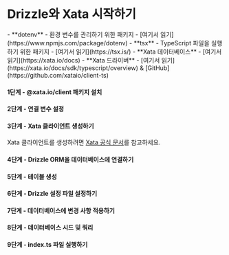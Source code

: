 

<Breadcrumbs/>

# Drizzle와 Xata 시작하기

<Prerequisites>
  - **dotenv** - 환경 변수를 관리하기 위한 패키지 - [여기서 읽기](https://www.npmjs.com/package/dotenv)
  - **tsx** - TypeScript 파일을 실행하기 위한 패키지 - [여기서 읽기](https://tsx.is/)
  - **Xata 데이터베이스** - [여기서 읽기](https://xata.io/docs)
  - **Xata 드라이버** - [여기서 읽기](https://xata.io/docs/sdk/typescript/overview) & [GitHub](https://github.com/xataio/client-ts)
</Prerequisites>

<FileStructure/>



#### 1단계 - **@xata.io/client** 패키지 설치

<InstallPackages lib='@xata.io/client'/>


#### 2단계 - 연결 변수 설정


<SetupEnv env_variable='DATABASE_URL' />


#### 3단계 - Xata 클라이언트 생성하기

Xata 클라이언트를 생성하려면 [Xata 공식 문서](https://xata.io/docs/getting-started/installation)를 참고하세요.


#### 4단계 - Drizzle ORM을 데이터베이스에 연결하기

<ConnectXata/>


#### 5단계 - 테이블 생성

<CreateTable />


#### 6단계 - Drizzle 설정 파일 설정하기


<SetupConfig dialect='postgresql' env_variable='DATABASE_URL'/>


#### 7단계 - 데이터베이스에 변경 사항 적용하기


<ApplyChanges />


#### 8단계 - 데이터베이스 시드 및 쿼리

<QueryXata />



#### 9단계 - index.ts 파일 실행하기

<RunFile/>
